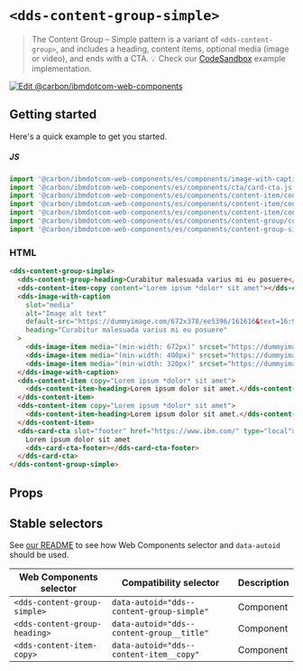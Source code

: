 
# `<dds-content-group-simple>`

> The Content Group – Simple pattern is a variant of `<dds-content-group>`, and
> includes a heading, content items, optional media (image or video), and ends with a CTA.
> 💡 Check our
> [CodeSandbox](https://githubbox.com/carbon-design-system/carbon-for-ibm-dotcom/tree/master/packages/web-components/examples/codesandbox/components/content-group-simple)
> example implementation.

[![Edit @carbon/ibmdotcom-web-components](https://codesandbox.io/static/img/play-codesandbox.svg)](https://githubbox.com/carbon-design-system/carbon-for-ibm-dotcom/tree/master/packages/web-components/examples/codesandbox/components/content-group-simple)

## Getting started

Here's a quick example to get you started.

##### JS

```javascript
import '@carbon/ibmdotcom-web-components/es/components/image-with-caption/image-with-caption.js';
import '@carbon/ibmdotcom-web-components/es/components/cta/card-cta.js';
import '@carbon/ibmdotcom-web-components/es/components/content-item/content-item.js';
import '@carbon/ibmdotcom-web-components/es/components/content-item/content-item-heading.js';
import '@carbon/ibmdotcom-web-components/es/components/content-item/content-item-copy.js';
import '@carbon/ibmdotcom-web-components/es/components/content-group/content-group-heading.js';
import '@carbon/ibmdotcom-web-components/es/components/content-group-simple/content-group-simple.js';
```

### HTML

```html
<dds-content-group-simple>
  <dds-content-group-heading>Curabitur malesuada varius mi eu posuere</dds-content-group-heading>
  <dds-content-item-copy content="Lorem ipsum *dolor* sit amet"></dds-content-item-copy>
  <dds-image-with-caption
    slot="media"
    alt="Image alt text"
    default-src="https://dummyimage.com/672x378/ee5396/161616&text=16:9"
    heading="Curabitur malesuada varius mi eu posuere"
  >
    <dds-image-item media="(min-width: 672px)" srcset="https://dummyimage.com/672x378/ee5396/161616&text=16:9"> </dds-image-item>
    <dds-image-item media="(min-width: 400px)" srcset="https://dummyimage.com/400x225/ee5396/161616&text=16:9"> </dds-image-item>
    <dds-image-item media="(min-width: 320px)" srcset="https://dummyimage.com/320x180/ee5396/161616&text=16:9"> </dds-image-item>
  </dds-image-with-caption>
  <dds-content-item copy="Lorem ipsum *dolor* sit amet">
    <dds-content-item-heading>Lorem ipsum dolor sit amet.</dds-content-item-heading>
  </dds-content-item>
  <dds-content-item copy="Lorem ipsum *dolor* sit amet">
    <dds-content-item-heading>Lorem ipsum dolor sit amet.</dds-content-item-heading>
  </dds-content-item>
  <dds-card-cta slot="footer" href="https://www.ibm.com/" type="local">
    Lorem ipsum dolor sit amet
    <dds-card-cta-footer></dds-card-cta-footer>
  </dds-card-cta>
</dds-content-group-simple>
```

## Props

<Props of="dds-content-group-simple" />

## Stable selectors

See [our README](https://github.com/carbon-design-system/carbon-for-ibm-dotcom/tree/master/packages/web-components#stable-selectors-for-analytics-and-integratione2e-testing-in-web-components) to see how Web Components selector and `data-autoid` should be used.

| Web Components selector       | Compatibility selector                    | Description |
| ----------------------------- | ----------------------------------------- | ----------- |
| `<dds-content-group-simple>`  | `data-autoid="dds--content-group-simple"` | Component   |
| `<dds-content-group-heading>` | `data-autoid="dds--content-group__title"` | Component   |
| `<dds-content-item-copy>`     | `data-autoid="dds--content-item__copy"`   | Component   |

<Description markdown={contributing} />
